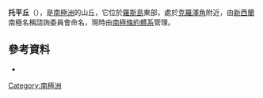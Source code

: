 {{coord|77|29|S|169|16|E|display=title}}

'''托平丘'''（{{lang-en|Topping Cone}}），是[[南極洲|南極洲]]的山丘，它位於[[羅斯島|羅斯島]]東部，處於[[克羅澤角|克羅澤角]]附近，由[[新西蘭|新西蘭]]南極名稱諮詢委員會命名，現時由[[南極條約體系|南極條約體系]]管理。

==參考資料==
*{{usgs-gazetteer}}

{{DEFAULTSORT:Topping Cone}}
[[Category:南極洲|Category:南極洲]]


{{RossIsland-geo-stub}}